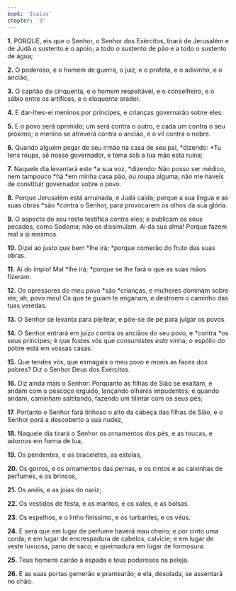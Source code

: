 ```yaml
---
book: 'Isaías'
chapter: '3'
---
```


**1.** PORQUE, eis que o Senhor, o Senhor dos Exércitos, tirará de Jerusalém e de Judá o sustento e o apoio; a todo o sustento de pão e a todo o sustento de água;

**2.** O poderoso, e o homem de guerra, o juiz, e o profeta, e o adivinho, e o ancião,

**3.** O capitão de cinquenta, e o homem respeitável, e o conselheiro, e o sábio entre os artífices, e o eloquente orador.

**4.** E dar-lhes-ei meninos por príncipes, e crianças governarão sobre eles.

**5.** E o povo será oprimido; um será contra o outro, e cada um contra o seu próximo; o menino se atreverá contra o ancião, e o vil contra o nobre.

**6.** Quando alguém pegar de seu irmão na casa de seu pai, *dizendo: *Tu tens roupa, sê nosso governador, e toma sob a tua mão esta ruína;

**7.** Naquele dia levantará este *a sua voz, *dizendo: Não posso ser médico, nem tampouco *há *em minha casa pão, ou roupa alguma; não me haveis de constituir governador sobre o povo.

**8.** Porque Jerusalém está arruinada, e Judá caída; porque a sua língua e as suas obras *são *contra o Senhor, para provocarem os olhos da sua glória.

**9.** O aspecto do seu rosto testifica contra eles; e publicam os seus pecados, como Sodoma; não os dissimulam. Ai da sua alma! Porque fazem mal a si mesmos.

**10.** Dizei ao justo que bem *lhe irá; *porque comerão do fruto das suas obras.

**11.** Ai do ímpio! Mal *lhe irá; *porque se lhe fará o que as suas mãos fizeram.

**12.** Os opressores do meu povo *são *crianças, e mulheres dominam sobre ele; ah, povo meu! Os que te guiam te enganam, e destroem o caminho das tuas veredas.

**13.** O Senhor se levanta para pleitear, e põe-se de pé para julgar os povos.

**14.** O Senhor entrará em juízo contra os anciãos do seu povo, e *contra *os seus príncipes; é que fostes vós que consumistes *esta* vinha; o espólio do pobre está em vossas casas.

**15.** Que tendes vós, que esmagais o meu povo e moeis as faces dos pobres? Diz o Senhor Deus dos Exércitos.

**16.** Diz ainda mais o Senhor: Porquanto as filhas de Sião se exaltam, e andam com o pescoço erguido, lançando olhares impudentes; e quando andam, caminham saltitando, fazendo um tilintar com os seus pés;

**17.** Portanto o Senhor fará tinhoso o alto da cabeça das filhas de Sião, e o Senhor porá a descoberto a sua nudez,

**18.** Naquele dia tirará o Senhor os ornamentos dos pés, e as toucas, e adornos em forma de lua,

**19.** Os pendentes, e os braceletes, as estolas,

**20.** Os gorros, e os ornamentos das pernas, e os cintos e as caixinhas de perfumes, e os brincos,

**21.** Os anéis, e as joias do nariz,

**22.** Os vestidos de festa, e os mantos, e os xales, e as bolsas.

**23.** Os espelhos, e o linho finíssimo, e os turbantes, e os véus.

**24.** E será que em lugar de perfume haverá mau cheiro; e por cinto uma corda; e em lugar de encrespadura de cabelos, calvície; e em lugar de veste luxuosa, pano de saco; e queimadura em lugar de formosura.

**25.** Teus homens cairão à espada e teus poderosos na peleja.

**26.** E as suas portas gemerão e prantearão; e ela, desolada, se assentará no chão.
